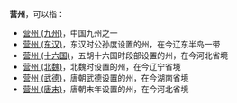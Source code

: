 '''营州'''，可以指：
*[[营州_(九州)|营州 (九州)]]，中国九州之一
*[[营州_(东汉)|营州 (东汉)]]，东汉时公孙度设置的州，在今辽东半岛一带
*[[营州_(十六国)|营州 (十六国)]]，五胡十六国时段部设置的州，在今河北省境
*[[营州_(北魏)|营州 (北魏)]]，北魏时设置的州，在今辽宁省境
*[[营州_(武德)|营州 (武德)]]，唐朝武德设置的州，在今湖南省境
*[[营州_(唐末)|营州 (唐末)]]，唐朝末年设置的州，在今河北省境

{{Disambig|Y|Cat=二字中国州名消歧义}}